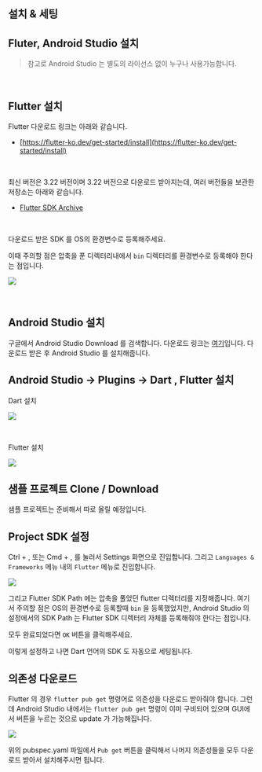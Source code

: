 ## 설치 & 세팅

## Fluter, Android Studio 설치

> 참고로 Android Studio 는 별도의 라이선스 없이 누구나 사용가능합니다. 

<br/>



## Flutter 설치

Flutter 다운로드 링크는 아래와 같습니다.

- [https://flutter-ko.dev/get-started/install](https://flutter-ko.dev/get-started/install)

<br/>



최신 버전은 3.22 버전이며 3.22 버전으로 다운로드 받아지는데, 여러 버전들을 보관한 저장소는 아래와 같습니다.

- [Flutter SDK Archive](https://docs.flutter.dev/release/archive)

<br/>



다운로드 받은 SDK 를 OS의 환경변수로 등록해주세요.<br/>

이때 주의할 점은 압축을 푼 디렉터리내에서 `bin` 디렉터리를 환경변수로 등록해야 한다는 점입니다.<br/>

![](./img/setup/1.png)

<br/>



## Android Studio 설치

구글에서 Android Studio Download 를 검색합니다. 다운로드 링크는 [여기](https://developer.android.com/studio?hl=ko)입니다. 다운로드 받은 후 Android Studio 를 설치해줍니다.<br/>



## Android Studio → Plugins → Dart , Flutter 설치

Dart 설치

![](./img/setup/3.png)

<br/>



Flutter 설치

![](./img/setup/4.png)





## 샘플 프로젝트 Clone / Download

샘플 프로젝트는 준비해서 따로 올릴 예정입니다.<br/>



## Project SDK 설정

Ctrl + , 또는 Cmd + , 를 눌러서 Settings 화면으로 진입합니다. 그리고 `Languages & Frameworks` 메뉴 내의 `Flutter` 메뉴로 진입합니다.

![](./img/setup/6.png) 

그리고 Flutter SDK Path 에는 압축을 풀었던 flutter 디렉터리를 지정해줍니다. 여기서 주의할 점은 OS의 환경변수로 등록할때 `bin` 을 등록했었지만, Android Studio 의 설정에서의 SDK Path 는 Flutter SDK 디렉터리 자체를 등록해줘야 한다는 점입니다.<br/>

모두 완료되었다면 `OK` 버튼을 클릭해주세요.<br/>

이렇게 설정하고 나면 Dart 언어의 SDK 도 자동으로 세팅됩니다.<br/>



## 의존성 다운로드

Flutter 의 경우 `flutter pub get` 명령어로 의존성을 다운로드 받아줘야 합니다. 그런데 Android Studio 내에서는 `flutter pub get` 명령이 이미 구비되어 있으며 GUI에서 버튼을 누르는 것으로 update 가 가능해집니다. 

![](./img/setup/2.png)

위의 pubspec.yaml 파일에서 `Pub get` 버튼을 클릭해서 나머지 의존성들을 모두 다운로드 받아서 설치해주시면 됩니다.





